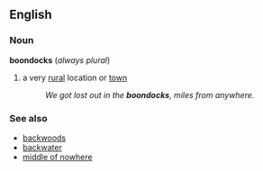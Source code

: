 ==English==
===Noun===
'''boondocks''' (''always plural'')
# a very [[rural]] location or [[town]] 
#:''We got lost out in the '''boondocks''', miles from anywhere.''

===See also===
*[[backwoods]]
*[[backwater]]
*[[middle of nowhere]]